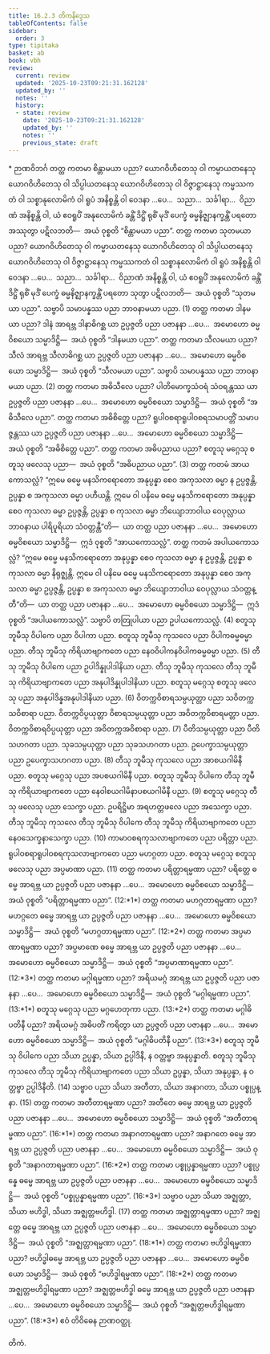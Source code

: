 ```yaml
---
title: 16.2.3 တိကနိဒ္ဒေသ
tableOfContents: false
sidebar:
  order: 3
type: tipitaka
basket: ab
book: vbh
review:
  current: review
  updated: '2025-10-23T09:21:31.162128'
  updated_by: ''
  notes: ''
  history:
  - state: review
    date: '2025-10-23T09:21:31.162128'
    updated_by: ''
    notes: ''
    previous_state: draft
---
```



<ReviewStatus review={frontmatter.review} showDetails={true} />

<HypothesisAnnotation frontmatter={frontmatter} />

<DynamicBreadcrumb />

<Paragraph type="center" book="vbh">
* ဉာဏဝိဘင်္ဂ
</Paragraph>



<Division number="768" book="vbh" e="ch" v="30" p="337">

<Paragraph number="2452" book="vbh">
တတ္ထ ကတမာ စိန္တာမယာ ပညာ? ယောဂဝိဟိတေသု ဝါ ကမ္မာယတနေသု ယောဂဝိဟိတေသု ဝါ သိပ္ပါယတနေသု ယောဂဝိဟိတေသု ဝါ ဝိဇ္ဇာဋ္ဌာနေသု ကမ္မဿကတံ ဝါ သစ္စာနုလောမိကံ ဝါ ရူပံ အနိစ္စန္တိ ဝါ ဝေဒနာ …ပေ…  သညာ…  သင်္ခါရာ…  ဝိညာဏံ အနိစ္စန္တိ ဝါ, ယံ ဧဝရူပိံ အနုလောမိကံ ခန္တိံ ဒိဋ္ဌိံ ရုစိံ မုဒိံ ပေက္ခံ ဓမ္မနိဇ္ဈာနက္ခန္တိံ ပရတော အဿုတွာ ပဋိလဘတိ—  အယံ ဝုစ္စတိ “စိန္တာမယာ ပညာ”.
</Paragraph>

<Paragraph number="2453" book="vbh">
တတ္ထ ကတမာ သုတမယာ ပညာ? ယောဂဝိဟိတေသု ဝါ ကမ္မာယတနေသု ယောဂဝိဟိတေသု ဝါ သိပ္ပါယတနေသု ယောဂဝိဟိတေသု ဝါ ဝိဇ္ဇာဋ္ဌာနေသု ကမ္မဿကတံ ဝါ သစ္စာနုလောမိကံ ဝါ ရူပံ အနိစ္စန္တိ ဝါ ဝေဒနာ …ပေ…  သညာ…  သင်္ခါရာ…  ဝိညာဏံ အနိစ္စန္တိ ဝါ, ယံ ဧဝရူပိံ အနုလောမိကံ ခန္တိံ ဒိဋ္ဌိံ ရုစိံ မုဒိံ ပေက္ခံ ဓမ္မနိဇ္ဈာနက္ခန္တိံ ပရတော သုတွာ ပဋိလဘတိ—  အယံ ဝုစ္စတိ “သုတမယာ ပညာ”.
</Paragraph>

<Paragraph number="2454" book="vbh">
သဗ္ဗာပိ သမာပန္နဿ ပညာ ဘာဝနာမယာ ပညာ. (1)
</Paragraph>

</Division>
<Division number="769" book="vbh" e="ch" v="30" p="337">

<Paragraph number="2455" book="vbh">
တတ္ထ ကတမာ ဒါနမယာ ပညာ? ဒါနံ အာရဗ္ဘ ဒါနာဓိဂစ္ဆ ယာ ဥပ္ပဇ္ဇတိ ပညာ ပဇာနနာ …ပေ…  အမောဟော ဓမ္မဝိစယော သမ္မာဒိဋ္ဌိ—  အယံ ဝုစ္စတိ “ဒါနမယာ ပညာ”.
</Paragraph>

<Paragraph number="2456" book="vbh">
တတ္ထ ကတမာ သီလမယာ ပညာ? သီလံ အာရဗ္ဘ သီလာဓိဂစ္ဆ ယာ ဥပ္ပဇ္ဇတိ ပညာ ပဇာနနာ …ပေ…  အမောဟော ဓမ္မဝိစယော သမ္မာဒိဋ္ဌိ—  အယံ ဝုစ္စတိ “သီလမယာ ပညာ”.
</Paragraph>

<Paragraph number="2457" book="vbh">
သဗ္ဗာပိ သမာပန္နဿ ပညာ ဘာဝနာမယာ ပညာ. (2)
</Paragraph>

</Division>
<Division number="770" book="vbh" e="ch" v="30" p="337">

<Paragraph number="2458" book="vbh">
တတ္ထ ကတမာ အဓိသီလေ ပညာ? ပါတိမောက္ခသံဝရံ သံဝရန္တဿ ယာ ဥပ္ပဇ္ဇတိ ပညာ ပဇာနနာ …ပေ…  အမောဟော ဓမ္မဝိစယော သမ္မာဒိဋ္ဌိ—  အယံ ဝုစ္စတိ “အဓိသီလေ ပညာ”.
</Paragraph>

<Paragraph number="2459" book="vbh">
တတ္ထ ကတမာ အဓိစိတ္တေ ပညာ? ရူပါဝစရာရူပါဝစရသမာပတ္တိံ သမာပဇ္ဇန္တဿ ယာ ဥပ္ပဇ္ဇတိ ပညာ ပဇာနနာ …ပေ…  အမောဟော ဓမ္မဝိစယော သမ္မာဒိဋ္ဌိ—  အယံ ဝုစ္စတိ “အဓိစိတ္တေ ပညာ”.
</Paragraph>

<Paragraph number="2460" book="vbh">
တတ္ထ ကတမာ အဓိပညာယ ပညာ? စတူသု မဂ္ဂေသု စတူသု ဖလေသု ပညာ—  အယံ ဝုစ္စတိ “အဓိပညာယ ပညာ”. (3)
</Paragraph>

</Division>
<Division number="771" book="vbh" e="ch" v="30" p="338">

<Paragraph number="2461" book="vbh">
တတ္ထ ကတမံ အာယကောသလ္လံ? “ဣမေ ဓမ္မေ မနသိကရောတော အနုပ္ပန္နာ စေဝ အကုသလာ ဓမ္မာ န ဥပ္ပဇ္ဇန္တိ, ဥပ္ပန္နာ စ အကုသလာ ဓမ္မာ ပဟီယန္တိ. ဣမေ ဝါ ပနိမေ ဓမ္မေ မနသိကရောတော အနုပ္ပန္နာ စေဝ ကုသလာ ဓမ္မာ ဥပ္ပဇ္ဇန္တိ, ဥပ္ပန္နာ စ ကုသလာ ဓမ္မာ ဘိယျောဘာဝါယ ဝေပုလ္လာယ ဘာဝနာယ ပါရိပူရိယာ သံဝတ္တန္တီ”တိ—  ယာ တတ္ထ ပညာ ပဇာနနာ …ပေ…  အမောဟော ဓမ္မဝိစယော သမ္မာဒိဋ္ဌိ—  ဣဒံ ဝုစ္စတိ “အာယကောသလ္လံ”.
</Paragraph>

<Paragraph number="2462" book="vbh">
တတ္ထ ကတမံ အပါယကောသလ္လံ? “ဣမေ ဓမ္မေ မနသိကရောတော အနုပ္ပန္နာ စေဝ ကုသလာ ဓမ္မာ န ဥပ္ပဇ္ဇန္တိ, ဥပ္ပန္နာ စ ကုသလာ ဓမ္မာ နိရုဇ္ဈန္တိ. ဣမေ ဝါ ပနိမေ ဓမ္မေ မနသိကရောတော အနုပ္ပန္နာ စေဝ အကုသလာ ဓမ္မာ ဥပ္ပဇ္ဇန္တိ, ဥပ္ပန္နာ စ အကုသလာ ဓမ္မာ ဘိယျောဘာဝါယ ဝေပုလ္လာယ သံဝတ္တန္တီ”တိ—  ယာ တတ္ထ ပညာ ပဇာနနာ …ပေ…  အမောဟော ဓမ္မဝိစယော သမ္မာဒိဋ္ဌိ—  ဣဒံ ဝုစ္စတိ “အပါယကောသလ္လံ”.
</Paragraph>

<Paragraph number="2463" book="vbh">
သဗ္ဗာပိ တတြုပါယာ ပညာ ဥပါယကောသလ္လံ. (4)
</Paragraph>

</Division>
<Division number="772" book="vbh" e="ch" v="30" p="338">

<Paragraph number="2464" book="vbh">
စတူသု ဘူမီသု ဝိပါကေ ပညာ ဝိပါကာ ပညာ.
</Paragraph>

<Paragraph number="2465" book="vbh">
စတူသု ဘူမီသု ကုသလေ ပညာ ဝိပါကဓမ္မဓမ္မာ ပညာ.
</Paragraph>

<Paragraph number="2466" book="vbh">
တီသု ဘူမီသု ကိရိယာဗျာကတေ ပညာ နေဝဝိပါကနဝိပါကဓမ္မဓမ္မာ ပညာ. (5)
</Paragraph>

</Division>
<Division number="773" book="vbh" e="ch" v="30" p="338">

<Paragraph number="2467" book="vbh">
တီသု ဘူမီသု ဝိပါကေ ပညာ ဥပါဒိန္နုပါဒါနိယာ ပညာ.
</Paragraph>

<Paragraph number="2468" book="vbh">
တီသု ဘူမီသု ကုသလေ တီသု ဘူမီသု ကိရိယာဗျာကတေ ပညာ အနုပါဒိန္နုပါဒါနိယာ ပညာ.
</Paragraph>

<Paragraph number="2469" book="vbh">
စတူသု မဂ္ဂေသု စတူသု ဖလေသု ပညာ အနုပါဒိန္နအနုပါဒါနိယာ ပညာ. (6)
</Paragraph>

</Division>
<Division number="774" book="vbh" e="ch" v="30" p="338">

<Paragraph number="2470" book="vbh">
ဝိတက္ကဝိစာရသမ္ပယုတ္တာ ပညာ သဝိတက္ကသဝိစာရာ ပညာ.
</Paragraph>

<Paragraph number="2471" book="vbh">
ဝိတက္ကဝိပ္ပယုတ္တာ ဝိစာရသမ္ပယုတ္တာ ပညာ အဝိတက္ကဝိစာရမတ္တာ ပညာ.
</Paragraph>

<Paragraph number="2472" book="vbh">
ဝိတက္ကဝိစာရဝိပ္ပယုတ္တာ ပညာ အဝိတက္ကအဝိစာရာ ပညာ. (7)
</Paragraph>

</Division>
<Division number="775" book="vbh" e="ch" v="30" p="338">

<Paragraph number="2473" book="vbh">
ပီတိသမ္ပယုတ္တာ ပညာ ပီတိသဟဂတာ ပညာ.
</Paragraph>

<Paragraph number="2474" book="vbh">
သုခသမ္ပယုတ္တာ ပညာ သုခသဟဂတာ ပညာ.
</Paragraph>

<Paragraph number="2475" book="vbh">
ဥပေက္ခာသမ္ပယုတ္တာ ပညာ ဥပေက္ခာသဟဂတာ ပညာ. (8)
</Paragraph>

</Division>
<Division number="776" book="vbh" e="ch" v="30" p="339">

<Paragraph number="2476" book="vbh">
တီသု ဘူမီသု ကုသလေ ပညာ အာစယဂါမိနီ ပညာ.
</Paragraph>

<Paragraph number="2477" book="vbh">
စတူသု မဂ္ဂေသု ပညာ အပစယဂါမိနီ ပညာ.
</Paragraph>

<Paragraph number="2478" book="vbh">
စတူသု ဘူမီသု ဝိပါကေ တီသု ဘူမီသု ကိရိယာဗျာကတေ ပညာ နေဝါစယဂါမိနာပစယဂါမိနီ ပညာ. (9)
</Paragraph>

</Division>
<Division number="777" book="vbh" e="ch" v="30" p="339">

<Paragraph number="2479" book="vbh">
စတူသု မဂ္ဂေသု တီသု ဖလေသု ပညာ သေက္ခာ ပညာ.
</Paragraph>

<Paragraph number="2480" book="vbh">
ဥပရိဋ္ဌိမာ အရဟတ္တဖလေ ပညာ အသေက္ခာ ပညာ.
</Paragraph>

<Paragraph number="2481" book="vbh">
တီသု ဘူမီသု ကုသလေ တီသု ဘူမီသု ဝိပါကေ တီသု ဘူမီသု ကိရိယာဗျာကတေ ပညာ နေဝသေက္ခနာသေက္ခာ ပညာ. (10)
</Paragraph>

</Division>
<Division number="778" book="vbh" e="ch" v="30" p="339">

<Paragraph number="2482" book="vbh">
ကာမာဝစရကုသလာဗျာကတေ ပညာ ပရိတ္တာ ပညာ.
</Paragraph>

<Paragraph number="2483" book="vbh">
ရူပါဝစရာရူပါဝစရကုသလာဗျာကတေ ပညာ မဟဂ္ဂတာ ပညာ.
</Paragraph>

<Paragraph number="2484" book="vbh">
စတူသု မဂ္ဂေသု စတူသု ဖလေသု ပညာ အပ္ပမာဏာ ပညာ. (11)
</Paragraph>

</Division>
<Division number="779" book="vbh" e="ch" v="30" p="339">

<Paragraph number="2485" book="vbh">
တတ္ထ ကတမာ ပရိတ္တာရမ္မဏာ ပညာ? ပရိတ္တေ ဓမ္မေ အာရဗ္ဘ ယာ ဥပ္ပဇ္ဇတိ ပညာ ပဇာနနာ …ပေ…  အမောဟော ဓမ္မဝိစယော သမ္မာဒိဋ္ဌိ—  အယံ ဝုစ္စတိ “ပရိတ္တာရမ္မဏာ ပညာ”. (12:*1*)
</Paragraph>

</Division>
<Division number="780" book="vbh" e="ch" v="30" p="339">

<Paragraph number="2486" book="vbh">
တတ္ထ ကတမာ မဟဂ္ဂတာရမ္မဏာ ပညာ? မဟဂ္ဂတေ ဓမ္မေ အာရဗ္ဘ ယာ ဥပ္ပဇ္ဇတိ ပညာ ပဇာနနာ …ပေ…  အမောဟော ဓမ္မဝိစယော သမ္မာဒိဋ္ဌိ—  အယံ ဝုစ္စတိ “မဟဂ္ဂတာရမ္မဏာ ပညာ”. (12:*2*)
</Paragraph>

</Division>
<Division number="781" book="vbh" e="ch" v="30" p="339">

<Paragraph number="2487" book="vbh">
တတ္ထ ကတမာ အပ္ပမာဏာရမ္မဏာ ပညာ? အပ္ပမာဏေ ဓမ္မေ အာရဗ္ဘ ယာ ဥပ္ပဇ္ဇတိ ပညာ ပဇာနနာ …ပေ…  အမောဟော ဓမ္မဝိစယော သမ္မာဒိဋ္ဌိ—  အယံ ဝုစ္စတိ “အပ္ပမာဏာရမ္မဏာ ပညာ”. (12:*3*)
</Paragraph>

</Division>
<Division number="782" book="vbh" e="ch" v="30" p="339">

<Paragraph number="2488" book="vbh">
တတ္ထ ကတမာ မဂ္ဂါရမ္မဏာ ပညာ? အရိယမဂ္ဂံ အာရဗ္ဘ ယာ ဥပ္ပဇ္ဇတိ ပညာ ပဇာနနာ …ပေ…  အမောဟော ဓမ္မဝိစယော သမ္မာဒိဋ္ဌိ—  အယံ ဝုစ္စတိ “မဂ္ဂါရမ္မဏာ ပညာ”. (13:*1*)
</Paragraph>

<Paragraph number="2489" book="vbh">
စတူသု မဂ္ဂေသု ပညာ မဂ္ဂဟေတုကာ ပညာ. (13:*2*)
</Paragraph>

</Division>
<Division number="783" book="vbh" e="ch" v="30" p="339">

<Paragraph number="2490" book="vbh">
တတ္ထ ကတမာ မဂ္ဂါဓိပတိနီ ပညာ? အရိယမဂ္ဂံ အဓိပတိံ ကရိတွာ ယာ ဥပ္ပဇ္ဇတိ ပညာ ပဇာနနာ …ပေ…  အမောဟော ဓမ္မဝိစယော သမ္မာဒိဋ္ဌိ—  အယံ ဝုစ္စတိ “မဂ္ဂါဓိပတိနီ ပညာ”. (13:*3*)
</Paragraph>

</Division>
<Division number="784" book="vbh" e="ch" v="30" p="340">

<Paragraph number="2491" book="vbh">
စတူသု ဘူမီသု ဝိပါကေ ပညာ သိယာ ဥပ္ပန္နာ, သိယာ ဥပ္ပါဒိနီ, န ဝတ္တဗ္ဗာ အနုပ္ပန္နာတိ. စတူသု ဘူမီသု ကုသလေ တီသု ဘူမီသု ကိရိယာဗျာကတေ ပညာ သိယာ ဥပ္ပန္နာ, သိယာ အနုပ္ပန္နာ, န ဝတ္တဗ္ဗာ ဥပ္ပါဒိနီတိ. (14)
</Paragraph>

</Division>
<Division number="785" book="vbh" e="ch" v="30" p="340">

<Paragraph number="2492" book="vbh">
သဗ္ဗာဝ ပညာ သိယာ အတီတာ, သိယာ အနာဂတာ, သိယာ ပစ္စုပ္ပန္နာ. (15)
</Paragraph>

</Division>
<Division number="786" book="vbh" e="ch" v="30" p="340">

<Paragraph number="2493" book="vbh">
တတ္ထ ကတမာ အတီတာရမ္မဏာ ပညာ? အတီတေ ဓမ္မေ အာရဗ္ဘ ယာ ဥပ္ပဇ္ဇတိ ပညာ ပဇာနနာ …ပေ…  အမောဟော ဓမ္မဝိစယော သမ္မာဒိဋ္ဌိ—  အယံ ဝုစ္စတိ “အတီတာရမ္မဏာ ပညာ”. (16:*1*)
</Paragraph>

</Division>
<Division number="787" book="vbh" e="ch" v="30" p="340">

<Paragraph number="2494" book="vbh">
တတ္ထ ကတမာ အနာဂတာရမ္မဏာ ပညာ? အနာဂတေ ဓမ္မေ အာရဗ္ဘ ယာ ဥပ္ပဇ္ဇတိ ပညာ ပဇာနနာ …ပေ…  အမောဟော ဓမ္မဝိစယော သမ္မာဒိဋ္ဌိ—  အယံ ဝုစ္စတိ “အနာဂတာရမ္မဏာ ပညာ”. (16:*2*)
</Paragraph>

</Division>
<Division number="788" book="vbh" e="ch" v="30" p="340">

<Paragraph number="2495" book="vbh">
တတ္ထ ကတမာ ပစ္စုပ္ပန္နာရမ္မဏာ ပညာ? ပစ္စုပ္ပန္နေ ဓမ္မေ အာရဗ္ဘ ယာ ဥပ္ပဇ္ဇတိ ပညာ ပဇာနနာ …ပေ…  အမောဟော ဓမ္မဝိစယော သမ္မာဒိဋ္ဌိ—  အယံ ဝုစ္စတိ “ပစ္စုပ္ပန္နာရမ္မဏာ ပညာ”. (16:*3*)
</Paragraph>

</Division>
<Division number="789" book="vbh" e="ch" v="30" p="340">

<Paragraph number="2496" book="vbh">
သဗ္ဗာဝ ပညာ သိယာ အဇ္ဈတ္တာ, သိယာ ဗဟိဒ္ဓါ, သိယာ အဇ္ဈတ္တဗဟိဒ္ဓါ. (17)
</Paragraph>

</Division>
<Division number="790" book="vbh" e="ch" v="30" p="340">

<Paragraph number="2497" book="vbh">
တတ္ထ ကတမာ အဇ္ဈတ္တာရမ္မဏာ ပညာ? အဇ္ဈတ္တေ ဓမ္မေ အာရဗ္ဘ ယာ ဥပ္ပဇ္ဇတိ ပညာ ပဇာနနာ …ပေ…  အမောဟော ဓမ္မဝိစယော သမ္မာဒိဋ္ဌိ—  အယံ ဝုစ္စတိ “အဇ္ဈတ္တာရမ္မဏာ ပညာ”. (18:*1*)
</Paragraph>

</Division>
<Division number="791" book="vbh" e="ch" v="30" p="340">

<Paragraph number="2498" book="vbh">
တတ္ထ ကတမာ ဗဟိဒ္ဓါရမ္မဏာ ပညာ? ဗဟိဒ္ဓါဓမ္မေ အာရဗ္ဘ ယာ ဥပ္ပဇ္ဇတိ ပညာ ပဇာနနာ …ပေ…  အမောဟော ဓမ္မဝိစယော သမ္မာဒိဋ္ဌိ—  အယံ ဝုစ္စတိ “ဗဟိဒ္ဓါရမ္မဏာ ပညာ”. (18:*2*)
</Paragraph>

</Division>
<Division number="792" book="vbh" e="ch" v="30" p="340">

<Paragraph number="2499" book="vbh">
တတ္ထ ကတမာ အဇ္ဈတ္တဗဟိဒ္ဓါရမ္မဏာ ပညာ? အဇ္ဈတ္တဗဟိဒ္ဓါ ဓမ္မေ အာရဗ္ဘ ယာ ဥပ္ပဇ္ဇတိ ပညာ ပဇာနနာ …ပေ…  အမောဟော ဓမ္မဝိစယော သမ္မာဒိဋ္ဌိ—  အယံ ဝုစ္စတိ “အဇ္ဈတ္တဗဟိဒ္ဓါရမ္မဏာ ပညာ”. (18:*3*)

</Paragraph>
</Division>

<Paragraph number="2500" type="center" book="vbh">
ဧဝံ တိဝိဓေန ဉာဏဝတ္ထု.

  
တိကံ.
</Paragraph>